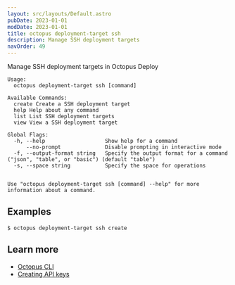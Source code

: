 ```yaml
---
layout: src/layouts/Default.astro
pubDate: 2023-01-01
modDate: 2023-01-01
title: octopus deployment-target ssh
description: Manage SSH deployment targets
navOrder: 49
---
```


Manage SSH deployment targets in Octopus Deploy

```
Usage:
  octopus deployment-target ssh [command]

Available Commands:
  create Create a SSH deployment target
  help Help about any command
  list List SSH deployment targets
  view View a SSH deployment target

Global Flags:
  -h, --help                   Show help for a command
      --no-prompt              Disable prompting in interactive mode
  -f, --output-format string   Specify the output format for a command ("json", "table", or "basic") (default "table")
  -s, --space string           Specify the space for operations


Use "octopus deployment-target ssh [command] --help" for more information about a command.
```

## Examples

<SamplesInstance />

```
$ octopus deployment-target ssh create
```

## Learn more

- [Octopus CLI](/docs/octopus-rest-api/cli)
- [Creating API keys](/docs/octopus-rest-api/how-to-create-an-api-key)